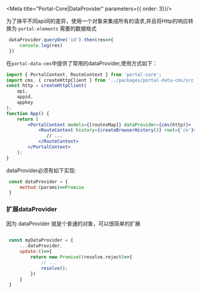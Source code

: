 
<Meta title="Portal-Core|DataProvider"  parameters={{ order: 3}}/>

为了抹平不同api间的差异，使用一个对象来集成所有的请求,并且将Http的响应转换为 `portal-elements` 需要的数据格式

```javascript
 dataProvider.queryOne('id').then(res=>{
     console.log(res)
 })
```

在`portal-data-cms`中提供了常用的dataProvider,使用方式如下：

```jsx
import { PortalContext, RouteContext } from 'portal-core';
import cms, { createHttpClient } from '../packages/portal-data-cms/src';
const http = createHttpClient(
    api,
    appid,
    appkey
);
function App() {
    return (
        <PortalContext models={[routesMap]} dataProvider={cms(http)}>
            <RouteContext history={createBrowserHistory()} root={'cn'}>
               // ...
            </RouteContext>
        </PortalContext>
    );
}
```


dataProvider必须有如下实现:

```javascript
 const dataProvider = {
     method:(params)=>Promise
 }

```

### 扩展dataProvider
因为 dataProvider 就是个普通的对象，可以很简单的扩展

```javascript
 
 const myDataProvider = {
     ...dataProvider,
     update:()=>{
         return new Promise((resolve,reject)=>{
             // ...
             resolve();
         })
     }
 }
 
```